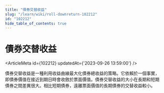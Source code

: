 ```yaml
---
title: "債券交替收益"
slug: "/learn/wiki/roll-downreturn-102212"
id: "102212"
hide_table_of_contents: true
---
```



# 債券交替收益

<ArticleMeta id={102212} updatedAt={'2023-09-26 13:59:00'} />
<div className='border-solid border-b border-t-0 my-4 border-[var(--ifm-color-gray-300)]' />

債券交替收益是一種利用收益曲線最大化債券總收益的策略。它依賴於一個事實，即債券價值在接近到期日時會收斂於票面價值。債券交替收益的大小在長期和短期債券之間差異很大。相比短期債券，遠離票面價值的長期債券的交替收益較小。
